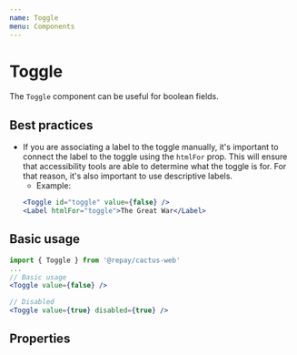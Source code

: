 ```yaml
---
name: Toggle
menu: Components
---
```



# Toggle

The `Toggle` component can be useful for boolean fields.

## Best practices

- If you are associating a label to the toggle manually, it's important to connect the label to the toggle using the
`htmlFor` prop. This will ensure that accessibility tools are able to determine what the toggle is for. For that reason,
it's also important to use descriptive labels.
  - Example:
  ```jsx
  <Toggle id="toggle" value={false} />
  <Label htmlFor="toggle">The Great War</Label>
  ```

## Basic usage

```jsx
import { Toggle } from '@repay/cactus-web'
...
// Basic usage
<Toggle value={false} />

// Disabled
<Toggle value={true} disabled={true} />
```

## Properties

<PropsTable of={Toggle} />
